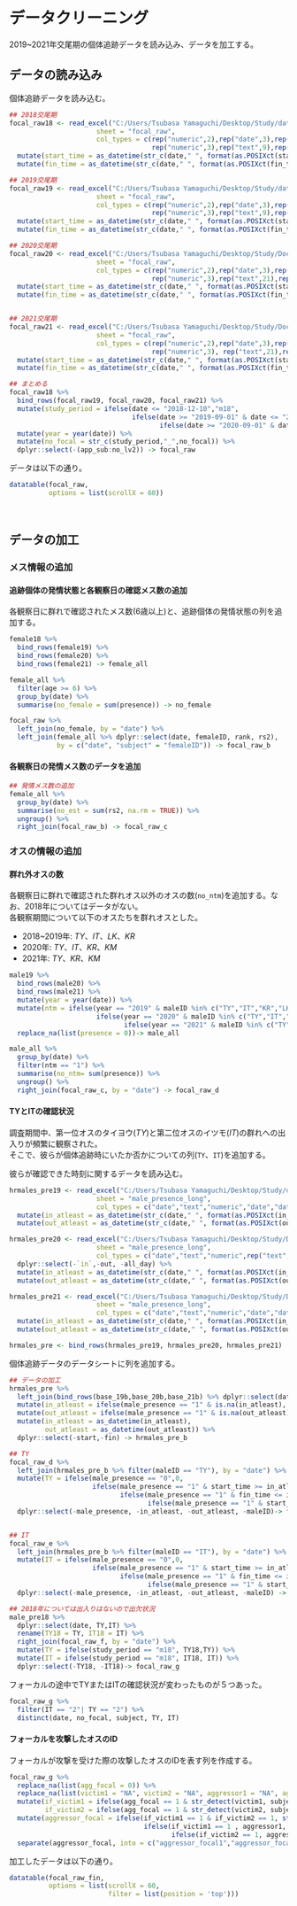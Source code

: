 # データクリーニング  
2019~2021年交尾期の個体追跡データを読み込み、データを加工する。  

## データの読み込み  
個体追跡データを読み込む。  
```r
## 2018交尾期  
focal_raw18 <- read_excel("C:/Users/Tsubasa Yamaguchi/Desktop/Study/data/2018mating/2018mating_raw.xlsx",
                      sheet = "focal_raw",
                      col_types = c(rep("numeric",2),rep("date",3),rep("text",1),rep("numeric",2), rep("text",2),"numeric","text",
                                    rep("numeric",3),rep("text",9),rep("numeric",2),rep("text",6),rep("numeric",5),rep("text",2))) %>% 
  mutate(start_time = as_datetime(str_c(date," ", format(as.POSIXct(start_time), format = "%H:%M:%S")))) %>% 
  mutate(fin_time = as_datetime(str_c(date," ", format(as.POSIXct(fin_time), format = "%H:%M:%S")))) 

## 2019交尾期
focal_raw19 <- read_excel("C:/Users/Tsubasa Yamaguchi/Desktop/Study/data/2019mating/2019mating_raw.xlsx",
                      sheet = "focal_raw",
                      col_types = c(rep("numeric",2),rep("date",3),rep("text",1),rep("numeric",2), rep("text",2),"numeric","text",
                                    rep("numeric",3),rep("text",9),rep("numeric",2),rep("text",6),rep("numeric",5),rep("text",2))) %>% 
  mutate(start_time = as_datetime(str_c(date," ", format(as.POSIXct(start_time), format = "%H:%M:%S")))) %>% 
  mutate(fin_time = as_datetime(str_c(date," ", format(as.POSIXct(fin_time), format = "%H:%M:%S")))) 

## 2020交尾期  
focal_raw20 <- read_excel("C:/Users/Tsubasa Yamaguchi/Desktop/Study/DoctorStudy/data/2020mating/2020mating_raw.xlsx",
                      sheet = "focal_raw",
                      col_types = c(rep("numeric",2),rep("date",3),rep("text",1),rep("numeric",2), rep("text",2), "numeric","text",
                                    rep("numeric",3),rep("text",21),rep("numeric",2),rep("text",4),rep("numeric",4),"text","numeric","text")) %>% 
  mutate(start_time = as_datetime(str_c(date," ", format(as.POSIXct(start_time), format = "%H:%M:%S")))) %>% 
  mutate(fin_time = as_datetime(str_c(date," ", format(as.POSIXct(fin_time), format = "%H:%M:%S")))) 


## 2021交尾期
focal_raw21 <- read_excel("C:/Users/Tsubasa Yamaguchi/Desktop/Study/DoctorStudy/data/2021mating/2021mating_raw.xlsx",
                      sheet = "focal_raw",
                      col_types = c(rep("numeric",2),rep("date",3),rep("text",1),rep("numeric",2), rep("text",2), "numeric","text",
                                    rep("numeric",3), rep("text",21),rep("numeric",2),rep("text",4),rep("numeric",4),"text","numeric","text")) %>% 
  mutate(start_time = as_datetime(str_c(date," ", format(as.POSIXct(start_time), format = "%H:%M:%S")))) %>% 
  mutate(fin_time = as_datetime(str_c(date," ", format(as.POSIXct(fin_time), format = "%H:%M:%S")))) 

## まとめる  
focal_raw18 %>% 
  bind_rows(focal_raw19, focal_raw20, focal_raw21) %>% 
  mutate(study_period = ifelse(date <= "2018-12-10","m18",
                               ifelse(date >= "2019-09-01" & date <= "2019-12-31","m19",
                                      ifelse(date >= "2020-09-01" & date <= "2020-12-31","m20","m21")))) %>% 
  mutate(year = year(date)) %>% 
  mutate(no_focal = str_c(study_period,"_",no_focal)) %>% 
  dplyr::select(-(app_sub:no_lv2)) -> focal_raw
```

データは以下の通り。  
```r
datatable(focal_raw,
          options = list(scrollX = 60))
```
<br/>  

## データの加工  
### メス情報の追加  
#### 追跡個体の発情状態と各観察日の確認メス数の追加  
各観察日に群れで確認されたメス数(6歳以上)と、追跡個体の発情状態の列を追加する。  

```r
female18 %>%
  bind_rows(female19) %>% 
  bind_rows(female20) %>% 
  bind_rows(female21) -> female_all

female_all %>% 
  filter(age >= 6) %>% 
  group_by(date) %>% 
  summarise(no_female = sum(presence)) -> no_female

focal_raw %>% 
  left_join(no_female, by = "date") %>% 
  left_join(female_all %>% dplyr::select(date, femaleID, rank, rs2),
            by = c("date", "subject" = "femaleID")) -> focal_raw_b
```

#### 各観察日の発情メス数のデータを追加  
```r
## 発情メス数の追加  
female_all %>% 
  group_by(date) %>% 
  summarise(no_est = sum(rs2, na.rm = TRUE)) %>% 
  ungroup() %>% 
  right_join(focal_raw_b) -> focal_raw_c
```


### オスの情報の追加  
#### 群れ外オスの数{#s-ntm}  
各観察日に群れで確認された群れオス以外のオスの数(`no_ntm`)を追加する。なお、2018年についてはデータがない。  
各観察期間について以下のオスたちを群れオスとした。  

- 2018~2019年: *TY*、*IT*、*LK*、*KR*  
- 2020年: *TY*、*IT*、*KR*、*KM*  
- 2021年: *TY*、*KR*、*KM*    

```r
male19 %>% 
  bind_rows(male20) %>% 
  bind_rows(male21) %>% 
  mutate(year = year(date)) %>% 
  mutate(ntm = ifelse(year == "2019" & maleID %in% c("TY","IT","KR","LK"),0,
                      ifelse(year == "2020" & maleID %in% c("TY","IT","KR"),0,
                             ifelse(year == "2021" & maleID %in% c("TY","KR","KM"),0,1)))) %>% 
  replace_na(list(presence = 0))-> male_all

male_all %>% 
  group_by(date) %>% 
  filter(ntm == "1") %>% 
  summarise(no_ntm= sum(presence)) %>% 
  ungroup() %>% 
  right_join(focal_raw_c, by = "date") -> focal_raw_d
```

#### TYとITの確認状況  
調査期間中、第一位オスのタイヨウ(*TY*)と第二位オスのイツモ(*IT*)の群れへの出入りが頻繁に観察された。  
そこで、彼らが個体追跡時にいたか否かについての列(`TY`、`IT`)を追加する。  

彼らが確認できた時刻に関するデータを読み込む。  
```r
hrmales_pre19 <- read_excel("C:/Users/Tsubasa Yamaguchi/Desktop/Study/data/2019mating/2019mating_raw.xlsx",
                      sheet = "male_presence_long",
                      col_types = c("date","text","numeric","date","date")) %>% 
  mutate(in_atleast = as_datetime(str_c(date," ", format(as.POSIXct(in_atleast), format = "%H:%M:%S")))) %>% 
  mutate(out_atleast = as_datetime(str_c(date," ", format(as.POSIXct(out_atleast), format = "%H:%M:%S")))) 

hrmales_pre20 <- read_excel("C:/Users/Tsubasa Yamaguchi/Desktop/Study/DoctorStudy/data/2020mating/2020mating_raw.xlsx",
                      sheet = "male_presence_long",
                      col_types = c("date","text","numeric",rep("text",2),"date","date","numeric")) %>% 
  dplyr::select(-`in`,-out, -all_day) %>% 
  mutate(in_atleast = as_datetime(str_c(date," ", format(as.POSIXct(in_atleast), format = "%H:%M:%S")))) %>% 
  mutate(out_atleast = as_datetime(str_c(date," ", format(as.POSIXct(out_atleast), format = "%H:%M:%S")))) 

hrmales_pre21 <- read_excel("C:/Users/Tsubasa Yamaguchi/Desktop/Study/DoctorStudy/data/2021mating/2021mating_raw.xlsx",
                      sheet = "male_presence_long",
                      col_types = c("date","text","numeric","date","date")) %>% 
  mutate(in_atleast = as_datetime(str_c(date," ", format(as.POSIXct(in_atleast), format = "%H:%M:%S")))) %>% 
  mutate(out_atleast = as_datetime(str_c(date," ", format(as.POSIXct(out_atleast), format = "%H:%M:%S")))) 

hrmales_pre <- bind_rows(hrmales_pre19, hrmales_pre20, hrmales_pre21)
```

個体追跡データのデータシートに列を追加する。  
```r
## データの加工
hrmales_pre %>%
  left_join(bind_rows(base_19b,base_20b,base_21b) %>% dplyr::select(date, start, fin), by = "date") %>% 
  mutate(in_atleast = ifelse(male_presence == "1" & is.na(in_atleast), start, in_atleast)) %>% 
  mutate(out_atleast = ifelse(male_presence == "1" & is.na(out_atleast), fin, out_atleast)) %>% 
  mutate(in_atleast = as_datetime(in_atleast),
         out_atleast = as_datetime(out_atleast)) %>% 
  dplyr::select(-start,-fin) -> hrmales_pre_b

## TY
focal_raw_d %>% 
  left_join(hrmales_pre_b %>% filter(maleID == "TY"), by = "date") %>% 
  mutate(TY = ifelse(male_presence == "0",0,
                     ifelse(male_presence == "1" & start_time >= in_atleast & fin_time <= out_atleast, 1,
                            ifelse(male_presence == "1" & fin_time <= in_atleast, 0,
                                   ifelse(male_presence == "1" & start_time >= out_atleast, 0, 2))))) %>% 
  dplyr::select(-male_presence, -in_atleast, -out_atleast, -maleID)-> focal_raw_e


## IT
focal_raw_e %>% 
  left_join(hrmales_pre_b %>% filter(maleID == "IT"), by = "date") %>% 
  mutate(IT = ifelse(male_presence == "0",0,
                     ifelse(male_presence == "1" & start_time >= in_atleast & fin_time <= out_atleast, 1,
                            ifelse(male_presence == "1" & fin_time <= in_atleast, 0,
                                   ifelse(male_presence == "1" & start_time >= out_atleast, 0, 2))))) %>% 
  dplyr::select(-male_presence, -in_atleast, -out_atleast, -maleID) -> focal_raw_f

## 2018年については出入りはないので出欠状況  
male_pre18 %>% 
  dplyr::select(date, TY,IT) %>% 
  rename(TY18 = TY, IT18 = IT) %>% 
  right_join(focal_raw_f, by = "date") %>% 
  mutate(TY = ifelse(study_period == "m18", TY18,TY)) %>% 
  mutate(IT = ifelse(study_period == "m18", IT18, IT)) %>% 
  dplyr::select(-TY18, -IT18)-> focal_raw_g
```

フォーカルの途中でTYまたはITの確認状況が変わったものが５つあった。
```r
focal_raw_g %>% 
  filter(IT == "2"| TY == "2") %>% 
  distinct(date, no_focal, subject, TY, IT)
```

#### フォーカルを攻撃したオスのID  
フォーカルが攻撃を受けた際の攻撃したオスのIDを表す列を作成する。  
```r
focal_raw_g %>% 
  replace_na(list(agg_focal = 0)) %>% 
  replace_na(list(victim1 = "NA", victim2 = "NA", aggressor1 = "NA", aggressor2 = "NA")) %>% 
  mutate(if_victim1 = ifelse(agg_focal == 1 & str_detect(victim1, subject),1,0),
         if_victim2 = ifelse(agg_focal == 1 & str_detect(victim2, subject),1,0)) %>% 
  mutate(aggressor_focal = ifelse(if_victim1 == 1 & if_victim2 == 1, str_c(aggressor1,",",aggressor2),
                                  ifelse(if_victim1 == 1 , aggressor1,
                                         ifelse(if_victim2 == 1, aggressor2,NA)))) %>% 
  separate(aggressor_focal, into = c("aggressor_focal1","aggressor_focal2"), sep = ",")-> focal_raw_fin
```

加工したデータは以下の通り。  
```r
datatable(focal_raw_fin,
          options = list(scrollX = 60,
                         filter = list(position = 'top')))
```
